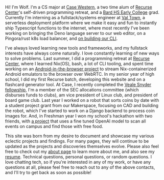 Hi! I'm Wolf. I'm a CS major at [Case Western](https://case.edu/), a two time alum of [Recurse Center](https://www.recurse.com/)'s self-driven programming retreat,  and a [Bard HS Early College](https://bhsec.bard.edu/queens/) grad. Currently I'm interning as a fullstack/systems engineer at [Val Town](https://val.town), a serverless deployment platform where we make it easy and fun to instantly ship Typescript functions to the internet, where most recently I've been working on bringing the Deno language server to our web editor, on a Pingora/rust k8s load balancer, and [on building our CLI](https://github.com/val-town/vt).

I've always loved learning new tools and frameworks, and my fullstack interests have always come naturally. I love constantly learning of new ways to solve problems. Last summer, I did a programming retreat at [Recurse Center](https://recurse.com), where I learned Nix(OS), bash, a lot of CLI tooling, and spent time working on an [Android-in-the-browser project](https://404wolf.com/posts/project/androidBrowser) to stream Nix-containerized Android emulators to the browser over WebRTC. In my senior year of high school, I did my first Recurse batch, developing this website and on a flashcard generator tool. At Case, I recently completed the [Veale Snyder fellowship](https://case.edu/entrepreneurship/fellowships/veale-snyder-fellows-program), I'm a member of the SEC allocations committee (which disburses funds to clubs), am vice president of Linux club, and president of board game club. Last year I worked on a robot that sorts coins by date with a student project grant from our Makerspace, focusing on CAD and building the robot, which I've started to work on a Django backend to process coin images for. And, in Freshman year I won my school's hackathon with two friends, with [a project](https://404wolf.com/posts/project/freeCwruFood) that uses a fine tuned OpenAI model to scan all events on campus and find those with free food. 

This site was born from my desire to document and showcase my various eclectic projects and findings. For many pages, they will continue to be updated as the projects and discoveries themselves evolve. Please also feel free to check out my [about page](/about) to learn more about me, and also see my [resume](/resume). Technical questions, personal questions, or random questions. I love chatting tech, so if you're interested in any of my work, or have any questions at all, please feel free to reach out to any of the above contacts, and I'll try to get back as soon as possible!
